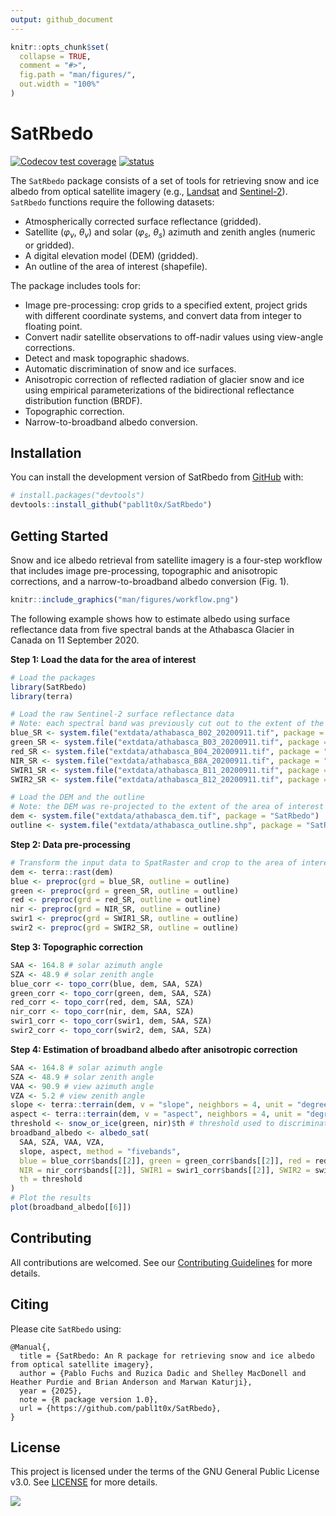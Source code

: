 ```yaml
---
output: github_document
---
```


<!-- README.md is generated from README.Rmd. Please edit that file -->

```r
knitr::opts_chunk$set(
  collapse = TRUE,
  comment = "#>",
  fig.path = "man/figures/",
  out.width = "100%"
)
```

# SatRbedo

<!-- badges: start -->
[![Codecov test coverage](https://codecov.io/gh/pabl1t0x/SatRbedo/branch/master/graph/badge.svg)](https://app.codecov.io/gh/pabl1t0x/SatRbedo/tree/master)
[![status](https://joss.theoj.org/papers/c5899414306d4cf318350654b7aa38fa/status.svg)](https://joss.theoj.org/papers/c5899414306d4cf318350654b7aa38fa)
<!-- badges: end -->

The `SatRbedo` package consists of a set of tools for retrieving snow and ice albedo from optical satellite imagery (e.g., [Landsat](https://www.usgs.gov/landsat-missions/landsat-collection-2-surface-reflectance) and [Sentinel-2](https://dataspace.copernicus.eu/explore-data/data-collections/sentinel-data/sentinel-2)). `SatRbedo` functions require the following datasets:

- Atmospherically corrected surface reflectance (gridded).
- Satellite ($\varphi_v$, $\theta_v$) and solar ($\varphi_s$, $\theta_s$) azimuth and zenith angles (numeric or gridded).
- A digital elevation model (DEM) (gridded).
- An outline of the area of interest (shapefile).

The package includes tools for: 

- Image pre-processing: crop grids to a specified extent, project grids with different coordinate systems, and convert data from integer to floating point.
- Convert nadir satellite observations to off-nadir values using view-angle corrections.
- Detect and mask topographic shadows.
- Automatic discrimination of snow and ice surfaces.
- Anisotropic correction of reflected radiation of glacier snow and ice using empirical parameterizations of the bidirectional reflectance distribution function (BRDF).
- Topographic correction.
- Narrow-to-broadband albedo conversion.

## Installation

You can install the development version of SatRbedo from [GitHub](https://github.com/pabl1t0x/SatRbedo) with:

``` r
# install.packages("devtools")
devtools::install_github("pabl1t0x/SatRbedo")
```

## Getting Started

Snow and ice albedo retrieval from satellite imagery is a four-step workflow that includes image pre-processing, topographic and anisotropic corrections, and a narrow-to-broadband albedo conversion (Fig. 1).

``` r
knitr::include_graphics("man/figures/workflow.png")
```

The following example shows how to estimate albedo using surface reflectance data from five spectral bands at the Athabasca Glacier in Canada on 11 September 2020.

**Step 1: Load the data for the area of interest**

```r
# Load the packages
library(SatRbedo)
library(terra)

# Load the raw Sentinel-2 surface reflectance data
# Note: each spectral band was previously cut out to the extent of the area of interest and renamed
blue_SR <- system.file("extdata/athabasca_B02_20200911.tif", package = "SatRbedo") # blue band surface reflectance
green_SR <- system.file("extdata/athabasca_B03_20200911.tif", package = "SatRbedo") # green band surface reflectance
red_SR <- system.file("extdata/athabasca_B04_20200911.tif", package = "SatRbedo") # red band surface reflectance
NIR_SR <- system.file("extdata/athabasca_B8A_20200911.tif", package = "SatRbedo") # near-infrared band surface reflectance
SWIR1_SR <- system.file("extdata/athabasca_B11_20200911.tif", package = "SatRbedo") # shortwave-infrared band 1 surface reflectance
SWIR2_SR <- system.file("extdata/athabasca_B12_20200911.tif", package = "SatRbedo") # shortwave-infrared band 2 surface reflectance

# Load the DEM and the outline
# Note: the DEM was re-projected to the extent of the area of interest
dem <- system.file("extdata/athabasca_dem.tif", package = "SatRbedo")
outline <- system.file("extdata/athabasca_outline.shp", package = "SatRbedo")
```

**Step 2: Data pre-processing**

```r
# Transform the input data to SpatRaster and crop to the area of interest
dem <- terra::rast(dem)
blue <- preproc(grd = blue_SR, outline = outline)
green <- preproc(grd = green_SR, outline = outline)
red <- preproc(grd = red_SR, outline = outline)
nir <- preproc(grd = NIR_SR, outline = outline)
swir1 <- preproc(grd = SWIR1_SR, outline = outline)
swir2 <- preproc(grd = SWIR2_SR, outline = outline)
```

**Step 3: Topographic correction**

```r
SAA <- 164.8 # solar azimuth angle
SZA <- 48.9 # solar zenith angle
blue_corr <- topo_corr(blue, dem, SAA, SZA)
green_corr <- topo_corr(green, dem, SAA, SZA)
red_corr <- topo_corr(red, dem, SAA, SZA)
nir_corr <- topo_corr(nir, dem, SAA, SZA)
swir1_corr <- topo_corr(swir1, dem, SAA, SZA)
swir2_corr <- topo_corr(swir2, dem, SAA, SZA)
```

**Step 4: Estimation of broadband albedo after anisotropic correction**

```r
SAA <- 164.8 # solar azimuth angle
SZA <- 48.9 # solar zenith angle
VAA <- 90.9 # view azimuth angle
VZA <- 5.2 # view zenith angle
slope <- terra::terrain(dem, v = "slope", neighbors = 4, unit = "degrees")
aspect <- terra::terrain(dem, v = "aspect", neighbors = 4, unit = "degrees")
threshold <- snow_or_ice(green, nir)$th # threshold used to discriminate between snow and ice
broadband_albedo <- albedo_sat(
  SAA, SZA, VAA, VZA,
  slope, aspect, method = "fivebands",
  blue = blue_corr$bands[[2]], green = green_corr$bands[[2]], red = red_corr$bands[[2]],
  NIR = nir_corr$bands[[2]], SWIR1 = swir1_corr$bands[[2]], SWIR2 = swir2_corr$bands[[2]],
  th = threshold
)
# Plot the results
plot(broadband_albedo[[6]])
```

## Contributing

All contributions are welcomed. See our [Contributing Guidelines](CONTRIBUTING.md) for more details.

## Citing

Please cite `SatRbedo` using:

```
@Manual{,
  title = {SatRbedo: An R package for retrieving snow and ice albedo from optical satellite imagery},
  author = {Pablo Fuchs and Ruzica Dadic and Shelley MacDonell and Heather Purdie and Brian Anderson and Marwan Katurji},
  year = {2025},
  note = {R package version 1.0},
  url = {https://github.com/pabl1t0x/SatRbedo},
}
```

## License

This project is licensed under the terms of the GNU General Public License v3.0. See [LICENSE](/LICENSE.md) for more details.

![](https://www.gnu.org/graphics/gplv3-127x51.png)

